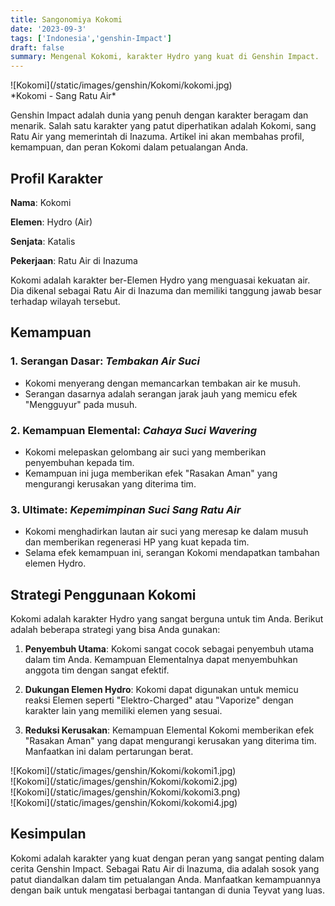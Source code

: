 ```yaml
---
title: Sangonomiya Kokomi 
date: '2023-09-3'
tags: ['Indonesia','genshin-Impact']
draft: false
summary: Mengenal Kokomi, karakter Hydro yang kuat di Genshin Impact.
---
```


<div className="my-1 w-full overflow-hidden px-2 xl:my-1 xl:w-1/2 xl:px-2">
    ![Kokomi](/static/images/genshin/Kokomi/kokomi.jpg)
  </div>
*Kokomi - Sang Ratu Air*

Genshin Impact adalah dunia yang penuh dengan karakter beragam dan menarik. Salah satu karakter yang patut diperhatikan adalah Kokomi, sang Ratu Air yang memerintah di Inazuma. Artikel ini akan membahas profil, kemampuan, dan peran Kokomi dalam petualangan Anda.

## Profil Karakter

**Nama**: Kokomi

**Elemen**: Hydro (Air)

**Senjata**: Katalis

**Pekerjaan**: Ratu Air di Inazuma

Kokomi adalah karakter ber-Elemen Hydro yang menguasai kekuatan air. Dia dikenal sebagai Ratu Air di Inazuma dan memiliki tanggung jawab besar terhadap wilayah tersebut.

## Kemampuan

### 1. **Serangan Dasar**: _Tembakan Air Suci_

- Kokomi menyerang dengan memancarkan tembakan air ke musuh.
- Serangan dasarnya adalah serangan jarak jauh yang memicu efek "Mengguyur" pada musuh.

### 2. **Kemampuan Elemental**: _Cahaya Suci Wavering_

- Kokomi melepaskan gelombang air suci yang memberikan penyembuhan kepada tim.
- Kemampuan ini juga memberikan efek "Rasakan Aman" yang mengurangi kerusakan yang diterima tim.

### 3. **Ultimate**: _Kepemimpinan Suci Sang Ratu Air_

- Kokomi menghadirkan lautan air suci yang meresap ke dalam musuh dan memberikan regenerasi HP yang kuat kepada tim.
- Selama efek kemampuan ini, serangan Kokomi mendapatkan tambahan elemen Hydro.

## Strategi Penggunaan Kokomi

Kokomi adalah karakter Hydro yang sangat berguna untuk tim Anda. Berikut adalah beberapa strategi yang bisa Anda gunakan:

1. **Penyembuh Utama**: Kokomi sangat cocok sebagai penyembuh utama dalam tim Anda. Kemampuan Elementalnya dapat menyembuhkan anggota tim dengan sangat efektif.

2. **Dukungan Elemen Hydro**: Kokomi dapat digunakan untuk memicu reaksi Elemen seperti "Elektro-Charged" atau "Vaporize" dengan karakter lain yang memiliki elemen yang sesuai.

3. **Reduksi Kerusakan**: Kemampuan Elemental Kokomi memberikan efek "Rasakan Aman" yang dapat mengurangi kerusakan yang diterima tim. Manfaatkan ini dalam pertarungan berat.

<div className="-mx-2 flex flex-wrap overflow-hidden xl:-mx-2">
  <div className="my-1 w-full overflow-hidden px-2 xl:my-1 xl:w-1/2 xl:px-2">
    ![Kokomi](/static/images/genshin/Kokomi/kokomi1.jpg)
  </div>
  <div className="my-1 w-full overflow-hidden px-2 xl:my-1 xl:w-1/2 xl:px-2">
    ![Kokomi](/static/images/genshin/Kokomi/kokomi2.jpg)
  </div>
  <div className="my-1 w-full overflow-hidden px-2 xl:my-1 xl:w-1/2 xl:px-2">
    ![Kokomi](/static/images/genshin/Kokomi/kokomi3.png)
  </div>
  <div className="my-1 w-full overflow-hidden px-2 xl:my-1 xl:w-1/2 xl:px-2">
    ![Kokomi](/static/images/genshin/Kokomi/kokomi4.jpg)
  </div>
</div>

## Kesimpulan

Kokomi adalah karakter yang kuat dengan peran yang sangat penting dalam cerita Genshin Impact. Sebagai Ratu Air di Inazuma, dia adalah sosok yang patut diandalkan dalam tim petualangan Anda. Manfaatkan kemampuannya dengan baik untuk mengatasi berbagai tantangan di dunia Teyvat yang luas.